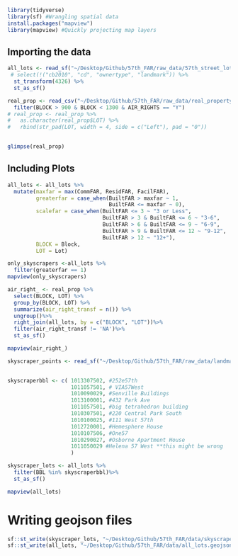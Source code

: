 
```r
library(tidyverse)
library(sf) #Wrangling spatial data
install.packages("mapview")
library(mapview) #Quickly projecting map layers
```

## Importing the data
```r
all_lots <- read_sf("~/Desktop/Github/57th_FAR/raw_data/57th_street_lots.geojson")%>%
 # select(!("cb2010", "cd", "ownertype", "landmark")) %>%
  st_transform(4326) %>% 
  st_as_sf()

real_prop <- read_csv("~/Desktop/Github/57th_FAR/raw_data/real_property.csv") %>%
  filter(BLOCK > 900 & BLOCK < 1300 & AIR_RIGHTS == "Y")
# real_prop <- real_prop %>%
#   as.character(real_prop$LOT) %>%
#   rbind(str_pad(LOT, width = 4, side = c("Left"), pad = "0"))

  
glimpse(real_prop)
```

## Including Plots
```r
all_lots <- all_lots %>%
  mutate(maxfar = max(CommFAR, ResidFAR, FacilFAR),
         greaterfar = case_when(BuiltFAR > maxfar ~ 1,
                                BuiltFAR <= maxfar ~ 0),
         scalefar = case_when(BuiltFAR <= 3 ~ "3 or Less",
                              BuiltFAR > 3 & BuiltFAR <= 6 ~ "3-6",
                              BuiltFAR > 6 & BuiltFAR <= 9 ~ "6-9",
                              BuiltFAR > 9 & BuiltFAR <= 12 ~ "9-12",
                              BuiltFAR > 12 ~ "12+"),
         BLOCK = Block,
         LOT = Lot)

only_skyscrapers <-all_lots %>%
  filter(greaterfar == 1) 
mapview(only_skyscrapers)
```
```r
air_right_ <- real_prop %>%
  select(BLOCK, LOT) %>%
  group_by(BLOCK, LOT) %>%
  summarize(air_right_transf = n()) %>%
  ungroup()%>%
  right_join(all_lots, by = c("BLOCK", "LOT"))%>%
  filter(air_right_transf != 'NA')%>%
  st_as_sf()

mapview(air_right_)
```
```r
skyscraper_points <- read_sf("~/Desktop/Github/57th_FAR/raw_data/landmark_points.json")
  
```


```r
skyscraperbbl <- c( 1013307502, #252e57th
                    1011057501, # VIA57West
                    1010090029, #Senville Buildings
                    1013100001, #432 Park Ave
                    1011057501, #big tetrahedron building 
                    1010307501, #220 Central Park South
                    1010100025, #111 West 57th
                    1012720001, #Hemesphere House
                    1010107506, #One57
                    1010290027, #Osborne Apartment House
                    1011050029 #Helena 57 West **this might be wrong
                    )

skyscraper_lots <- all_lots %>%
  filter(BBL %in% skyscraperbbl)%>%
  st_as_sf()

mapview(all_lots)
```
# Writing geojson files
```r
sf::st_write(skyscraper_lots, "~/Desktop/Github/57th_FAR/data/skyscraper_lots.geojson", overwrite = TRUE, append = FALSE)
sf::st_write(all_lots, "~/Desktop/Github/57th_FAR/data/all_lots.geojson", overwrite = TRUE, append = FALSE)
```

